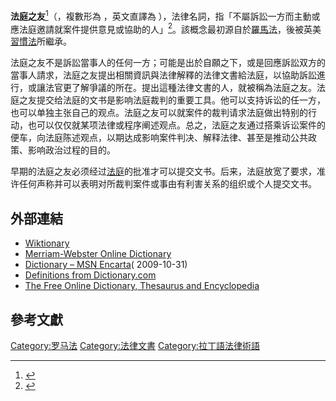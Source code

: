 '''法庭之友'''<ref>{{Cite web|title=第221章 《刑事訴訟程序條例》|url=https://www.elegislation.gov.hk/hk/cap221!en-zh-Hant-HK|access-date=2022-02-17|work=www.elegislation.gov.hk|publisher=電子版香港法例}}</ref>（{{lang-la|''Amicus curiae''}}，複數形為 {{lang|la|''Amici curiae''}}，英文直譯為 {{lang|en|friend of the court}}）{{Citation needed|，又譯'''法院之友'''|time=2022-02-19}}，法律名詞，指「不屬訴訟一方而主動或應法庭邀請就案件提供意見或協助的人」<ref>{{Cite web|title=Combined DoJ Glossaries of Legal Terms|url=https://www.glossary.doj.gov.hk/index.php|access-date=2022-02-17|work=www.glossary.doj.gov.hk}}</ref>。該概念最初源自於[[羅馬法|羅馬法]]，後被英美[[習慣法|習慣法]]所繼承。

法庭之友不是訴訟當事人的任何一方；可能是出於自願之下，或是回應訴訟双方的當事人請求，法庭之友提出相關資訊與法律解釋的法律文書給法庭，以協助訴訟進行，或讓法官更了解爭議的所在。提出這種法律文書的人，就被稱為法庭之友。法庭之友提交给法庭的文书是影响法庭裁判的重要工具。他可以支持诉讼的任一方，也可以单独主张自己的观点。法庭之友可以就案件的裁判请求法庭做出特别的行动，也可以仅仅就某项法律或程序阐述观点。总之，法庭之友通过搭乘诉讼案件的便车，向法庭陈述观点，以期达成影响案件判决、解释法律、甚至是推动公共政策、影响政治过程的目的。

早期的法庭之友必须经过[[法庭|法庭]]的批准才可以提交文书。后来，法庭放宽了要求，准许任何声称并可以表明对所裁判案件或事由有利害关系的组织或个人提交文书。

==外部連結==
*[[wiktionary:amicus_curiae#English|Wiktionary]]
*[http://m-w.com/dictionary/Amicus%20curiae Merriam-Webster Online Dictionary] {{Wayback|url=http://m-w.com/dictionary/Amicus%20curiae |date=20071208225538 }}
*[https://web.archive.org/web/20090202183601/http://encarta.msn.com/dictionary_/Amicus%2520curiae.html Dictionary – MSN Encarta]( 2009-10-31)
*[http://dictionary.reference.com/browse/Amicus%20curiae Definitions from Dictionary.com] {{Wayback|url=http://dictionary.reference.com/browse/Amicus%20curiae |date=20150919021505 }}
*[http://www.thefreedictionary.com/amicus+curiae The Free Online Dictionary, Thesaurus and Encyclopedia] {{Wayback|url=http://www.thefreedictionary.com/amicus+curiae |date=20210324162021 }}
{{DEFAULTSORT:Amicus Curiae}}

== 參考文獻 ==
[[Category:罗马法|Category:罗马法]]
[[Category:法律文書|Category:法律文書]]
[[Category:拉丁語法律術語|Category:拉丁語法律術語]]
<references />{{法律小作品}}
